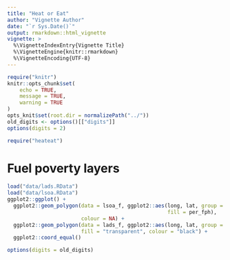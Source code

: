 ```yaml
---
title: "Heat or Eat"
author: "Vignette Author"
date: "`r Sys.Date()`"
output: rmarkdown::html_vignette
vignette: >
  %\VignetteIndexEntry{Vignette Title}
  %\VignetteEngine{knitr::rmarkdown}
  %\VignetteEncoding{UTF-8}
---
```


```r
require("knitr")
knitr::opts_chunk$set(
	echo = TRUE,
	message = TRUE,
	warning = TRUE
)
opts_knit$set(root.dir = normalizePath("../"))
old_digits <- options()[["digits"]]
options(digits = 2)
```

```r
require("heateat")
```

# Fuel poverty layers
```r
load("data/lads.RData")
load("data/lsoa.RData")
ggplot2::ggplot() +
  ggplot2::geom_polygon(data = lsoa_f, ggplot2::aes(long, lat, group = group,
                                                    fill = per_fph),
                        colour = NA) +
  ggplot2::geom_polygon(data = lads_f, ggplot2::aes(long, lat, group = group),
                        fill = "transparent", colour = "black") +
  ggplot2::coord_equal()
```

```r
options(digits = old_digits)
```
